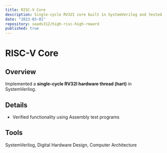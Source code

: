 ```yaml
---
title: RISC-V Core
description: Single-cycle RV32I core built in SystemVerilog and tested with assembly programs.
date: "2023-03-01"
repository: saads312/high-risc-high-reward
published: true
---
```


# RISC-V Core

## Overview
Implemented a **single-cycle RV32I hardware thread (hart)** in SystemVerilog.

## Details
- Verified functionality using Assembly test programs  

## Tools
SystemVerilog, Digital Hardware Design, Computer Architecture

